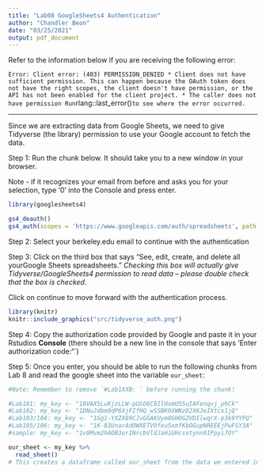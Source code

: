 ```yaml
---
title: "Lab08 GoogleSheets4 Authentication"
author: "Chandler Beon"
date: "03/25/2021"
output: pdf_document
---
```


Refer to the information below if you are receiving the following error:

`Error: Client error: (403) PERMISSION_DENIED * Client does not have sufficient permission. This can happen because the OAuth token does not have the right scopes, the client doesn't have permission, or the API has not been enabled for the client project. * The caller does not have permission Run `rlang::last_error()` to see where the error occurred.`

------

Since we are extracting data from Google Sheets, we need to give Tidyverse (the library) permission to use your Google account to fetch the data.

Step 1: Run the chunk below. It should take you to a new window in your browser.

Note - if it recognizes your email from before and asks you for your selection, type '0' into the Console and press enter.

```r
library(googlesheets4)

gs4_deauth()
gs4_auth(scopes = 'https://www.googleapis.com/auth/spreadsheets', path = Sys.getenv('GOOGLE_DRIVE_KEY'))
```

Step 2: Select your berkeley.edu email to continue with the authentication

Step 3: Click on the third box that says "See, edit, create, and delete all yourGoogle Sheets spreadsheets." _Checking this box will actually give Tidyverse/GoogleSheets4 permission to read data -- please double check that the box is checked_.

Click on continue to move forward with the authentication process.

```r
library(knitr)
knitr::include_graphics("src/tidyverse_auth.png")
```

Step 4: Copy the authorization code provided by Google and paste it in your Rstudios **Console** (there should be a new line in the console that says 'Enter authorization code:"`)

Step 5: Once you enter, you should be able to run the following chunks from Lab 8 and read the google sheet into the variable `our_sheet`:

```r
#Note: Remember to remove `#Lab1XXB: ` before running the chunk!

#Lab101: my_key <- "10VAX5LuKjzLLW-pUSO6C9IlHxmU55uIAFenqvj_phCk"
#Lab102: my_key <- "1DNuJdbm9dP6XjFIfHQ_wSSBK9XWNzD2XKJeIXtcx1jQ"
#Lab103/104: my_key <- "1Gg1-YXZX89CJvGGAKUym0GHOG2VDIlwqrX-p3k9YYPQ"
#Lab105/106: my_key <- "1K-83UnarAdOWXETV9fxu5xmfKbOGupNREEEjPwFSY3A"
#sample: my_key <- "1v9Mvm2hAOB3orINrcbVldJaH1UHcsotynn91Ppyi7OY"

```

```r
our_sheet <- my_key %>%
  read_sheet()
# This creates a dataframe called our_sheet from the data we entered in our googlesheet.
``` 
